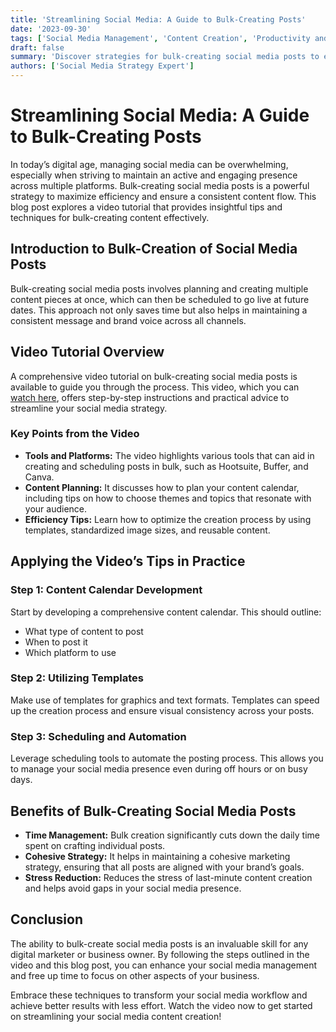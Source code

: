 ```yaml
---
title: 'Streamlining Social Media: A Guide to Bulk-Creating Posts'
date: '2023-09-30'
tags: ['Social Media Management', 'Content Creation', 'Productivity and Workflow', 'Video Tutorial']
draft: false
summary: 'Discover strategies for bulk-creating social media posts to enhance efficiency and maintain consistency across platforms. This guide reviews a helpful video tutorial and discusses key techniques.'
authors: ['Social Media Strategy Expert']
---
```


# Streamlining Social Media: A Guide to Bulk-Creating Posts

In today’s digital age, managing social media can be overwhelming, especially when striving to maintain an active and engaging presence across multiple platforms. Bulk-creating social media posts is a powerful strategy to maximize efficiency and ensure a consistent content flow. This blog post explores a video tutorial that provides insightful tips and techniques for bulk-creating content effectively.

## Introduction to Bulk-Creation of Social Media Posts

Bulk-creating social media posts involves planning and creating multiple content pieces at once, which can then be scheduled to go live at future dates. This approach not only saves time but also helps in maintaining a consistent message and brand voice across all channels.

## Video Tutorial Overview

A comprehensive video tutorial on bulk-creating social media posts is available to guide you through the process. This video, which you can [watch here](https://www.youtube.com/watch?v=0Mf6uxbAPQg), offers step-by-step instructions and practical advice to streamline your social media strategy.

### Key Points from the Video

- **Tools and Platforms:** The video highlights various tools that can aid in creating and scheduling posts in bulk, such as Hootsuite, Buffer, and Canva.
- **Content Planning:** It discusses how to plan your content calendar, including tips on how to choose themes and topics that resonate with your audience.
- **Efficiency Tips:** Learn how to optimize the creation process by using templates, standardized image sizes, and reusable content.

## Applying the Video’s Tips in Practice

### Step 1: Content Calendar Development

Start by developing a comprehensive content calendar. This should outline:
- What type of content to post
- When to post it
- Which platform to use

### Step 2: Utilizing Templates

Make use of templates for graphics and text formats. Templates can speed up the creation process and ensure visual consistency across your posts.

### Step 3: Scheduling and Automation

Leverage scheduling tools to automate the posting process. This allows you to manage your social media presence even during off hours or on busy days.

## Benefits of Bulk-Creating Social Media Posts

- **Time Management:** Bulk creation significantly cuts down the daily time spent on crafting individual posts.
- **Cohesive Strategy:** It helps in maintaining a cohesive marketing strategy, ensuring that all posts are aligned with your brand’s goals.
- **Stress Reduction:** Reduces the stress of last-minute content creation and helps avoid gaps in your social media presence.

## Conclusion

The ability to bulk-create social media posts is an invaluable skill for any digital marketer or business owner. By following the steps outlined in the video and this blog post, you can enhance your social media management and free up time to focus on other aspects of your business.

Embrace these techniques to transform your social media workflow and achieve better results with less effort. Watch the video now to get started on streamlining your social media content creation!

